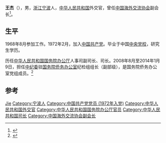 {{Otheruses|other=名为王杰的其他人物|王杰}}

'''王杰'''（{{bd|1950年|11月}}），男，[[浙江|浙江]][[宁波|宁波]]人，[[中华人民共和国|中华人民共和国]]外交官，曾任[[中国海外交流协会|中国海外交流协会]]副会长<ref>{{cite web |url=http://www.chinanews.com/hwjy/2012/02-14/3666396.shtml |title=中国海外交流协会王杰一行访问泰国清迈华社华校 |publisher=中国新闻网 |date=2012年2月14日 |accessdate=2014-04-21 |archive-date=2014-08-17 |archive-url=https://web.archive.org/web/20140817134828/http://www.chinanews.com/hwjy/2012/02-14/3666396.shtml |dead-url=no }}</ref>。

== 生平 ==
1968年8月参加工作。1972年2月，加入[[中国共产党|中国共产党]]。毕业于中国[[中央党校|中央党校]]，研究生学历。

历任[[中华人民共和国国务院办公厅|中华人民共和国国务院办公厅]]人事司副司长、司长。2008年8月至2014年1月9日，担任[[中纪委|中纪委]]驻[[国务院侨务办公室|国务院侨务办公室]]纪检组组长（副部级），是国务院侨务办公室党组成员。<ref>{{cite web |url=http://news.takungpao.com/mainland/zgzq/2014-02/2269056_3.html |title=中纪委驻国侨办纪检组长换班 江岩接棒王杰 |publisher=大公报 |date=2014-02-11 |accessdate=2014-04-21 |archive-date=2016-03-04 |archive-url=https://web.archive.org/web/20160304084949/http://news.takungpao.com/mainland/zgzq/2014-02/2269056_3.html |dead-url=no }}</ref>

== 参考 ==
{{reflist}}

{{Authority control}}
{{DEFAULTSORT:Wang王}}
[[Category:王姓|Jie]]
[[Category:宁波人|Category:宁波人]]
[[Category:中国共产党党员_(1972年入党)|Category:中国共产党党员 (1972年入党)]]
[[Category:中华人民共和国外交官|Category:中华人民共和国外交官]]
[[Category:中华人民共和国国务院办公厅官员|Category:中华人民共和国国务院办公厅官员]]
[[Category:中华人民共和国司长|Category:中华人民共和国司长]]
[[Category:中国海外交流协会副会长|Category:中国海外交流协会副会长]]